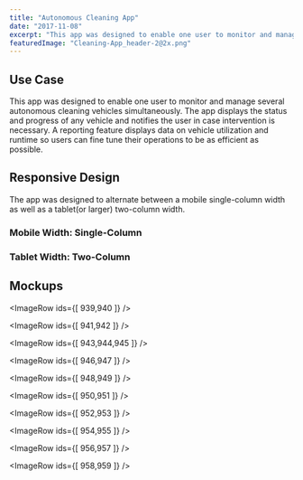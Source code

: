 ```yaml
---
title: "Autonomous Cleaning App"
date: "2017-11-08"
excerpt: "This app was designed to enable one user to monitor and manage several autonomous cleaning vehicles simultaneously. The app displays the status and progress of any vehicle and notifies the user in case intervention is necessary. A reporting feature displays data on vehicle utilization and runtime so users can fine tune their operations to be as efficient as possible."
featuredImage: "Cleaning-App_header-2@2x.png"
---
```




## Use Case

This app was designed to enable one user to monitor and manage several autonomous cleaning vehicles simultaneously. The app displays the status and progress of any vehicle and notifies the user in case intervention is necessary. A reporting feature displays data on vehicle utilization and runtime so users can fine tune their operations to be as efficient as possible.

## Responsive Design

The app was designed to alternate between a mobile single-column width as well as a tablet(or larger) two-column width.

### Mobile Width: Single-Column

<MdxVideo src={mobileVideo} />

### Tablet Width: Two-Column

<MdxVideo src={tabletVideo} />

## Mockups

<ImageRow ids={[ 939,940 ]} />

<ImageRow ids={[ 941,942 ]} />

<ImageRow ids={[ 943,944,945 ]} />

<ImageRow ids={[ 946,947 ]} />

<ImageRow ids={[ 948,949 ]} />

<ImageRow ids={[ 950,951 ]} />

<ImageRow ids={[ 952,953 ]} />

<ImageRow ids={[ 954,955 ]} />

<ImageRow ids={[ 956,957 ]} />

<ImageRow ids={[ 958,959 ]} />
